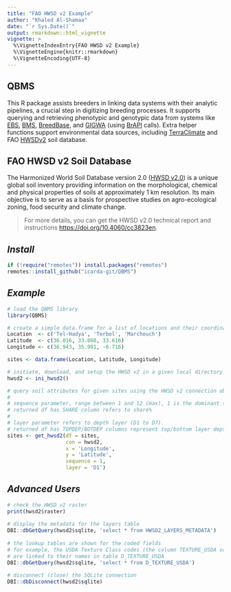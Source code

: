 ```yaml
---
title: "FAO HWSD v2 Example"
author: "Khaled Al-Shamaa"
date: "`r Sys.Date()`"
output: rmarkdown::html_vignette
vignette: >
  %\VignetteIndexEntry{FAO HWSD v2 Example}
  %\VignetteEngine{knitr::rmarkdown}
  %\VignetteEncoding{UTF-8}
---
```


## QBMS
This R package assists breeders in linking data systems with their analytic pipelines, a crucial step in digitizing breeding processes. It supports querying and retrieving phenotypic and genotypic data from systems like [EBS](https://ebs.excellenceinbreeding.org/), [BMS](https://bmspro.io/), [BreedBase](https://breedbase.org), and [GIGWA](https://github.com/SouthGreenPlatform/Gigwa2) (using [BrAPI](https://brapi.org/) calls). Extra helper functions support environmental data sources, including [TerraClimate](https://www.climatologylab.org/terraclimate.html) and FAO [HWSDv2](https://gaez.fao.org/pages/hwsd) soil database.

## FAO HWSD v2 Soil Database
The Harmonized World Soil Database version 2.0 ([HWSD v2.0](https://gaez.fao.org/pages/hwsd)) is a unique global soil inventory providing information on the morphological, chemical and physical properties of soils at approximately 1 km resolution. Its main objective is to serve as a basis for prospective studies on agro-ecological zoning, food security and climate change.

> For more details, you can get the HWSD v2.0 technical report and instructions [https://doi.org/10.4060/cc3823en](https://doi.org/10.4060/cc3823en).

## _Install_
```r
if (!require("remotes")) install.packages("remotes")
remotes::install_github("icarda-git/QBMS")
```

## _Example_
```r
# load the QBMS library
library(QBMS)

# create a simple data.frame for a list of locations and their coordinates
Location  <- c('Tel-Hadya', 'Terbol', 'Marchouch')
Latitude  <- c(36.016, 33.808, 33.616)
Longitude <- c(36.943, 35.991, -6.716)

sites <- data.frame(Location, Latitude, Longitude)

# initiate, download, and setup the HWSD v2 in a given local directory
hwsd2 <- ini_hwsd2()

# query soil attributes for given sites using the HWSD v2 connection object
#  
# sequence parameter, range between 1 and 12 (max), 1 is the dominant soil. 
# returned df has SHARE column refers to share% 
# 
# layer parameter refers to depth layer (D1 to D7). 
# returned df has TOPDEP/BOTDEP columns represent top/bottom layer depth in cm.
sites <- get_hwsd2(df = sites, 
                   con = hwsd2, 
                   x = 'Longitude', 
                   y = 'Latitude', 
                   sequence = 1, 
                   layer = 'D1')

```

## _Advanced Users_
```r
# check the HWSD v2 raster 
print(hwsd2$raster)
 
# display the metadata for the layers table
DBI::dbGetQuery(hwsd2$sqlite, 'select * from HWSD2_LAYERS_METADATA')
 
# the lookup tables are shown for the coded fields
# for example, the USDA Texture Class codes (the column TEXTURE_USDA value)
# are linked to their names in table D_TEXTURE_USDA
DBI::dbGetQuery(hwsd2$sqlite, 'select * from D_TEXTURE_USDA')
 
# disconnect (close) the SQLite connection
DBI::dbDisconnect(hwsd2$sqlite)

```